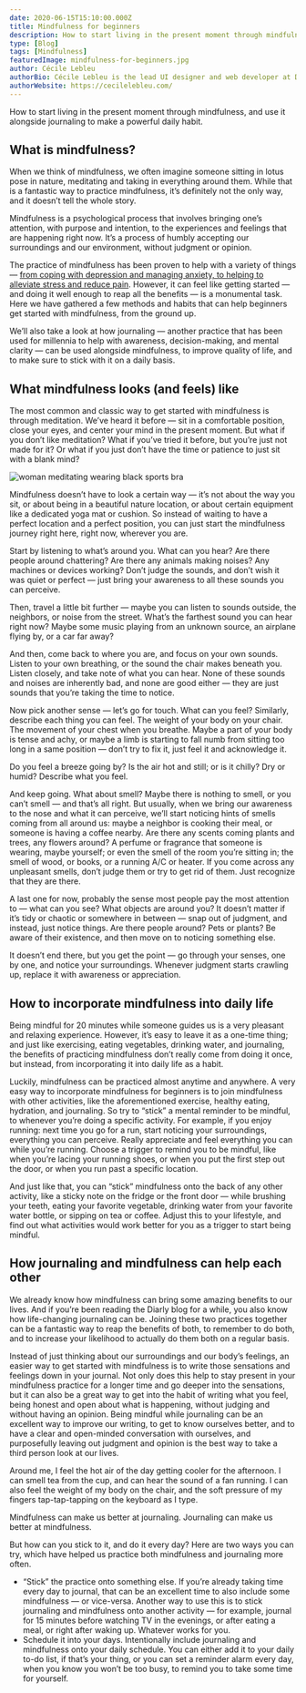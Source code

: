 ```yaml
---
date: 2020-06-15T15:10:00.000Z
title: Mindfulness for beginners
description: How to start living in the present moment through mindfulness, and use it alongside journaling to make a powerful daily habit.
type: [Blog]
tags: [Mindfulness]
featuredImage: mindfulness-for-beginners.jpg
author: Cécile Lebleu
authorBio: Cécile Lebleu is the lead UI designer and web developer at Diarly. She likes to build interactive layouts and websites, brand identities, and design systems. She also likes to make great food. When she's not busy building something, Cécile likes to read and write about personal improvement.
authorWebsite: https://cecilelebleu.com/
---
```


How to start living in the present moment through mindfulness, and use it alongside journaling to make a powerful daily habit.

## What is mindfulness?

When we think of mindfulness, we often imagine someone sitting in lotus pose in nature, meditating and taking in everything around them. While that is a fantastic way to practice mindfulness, it’s definitely not the only way, and it doesn’t tell the whole story.

Mindfulness is a psychological process that involves bringing one’s attention, with purpose and intention, to the experiences and feelings that are happening right now. It’s a process of humbly accepting our surroundings and our environment, without judgment or opinion.

The practice of mindfulness has been proven to help with a variety of things — [from coping with depression and managing anxiety, to helping to alleviate stress and reduce pain](https://www.google.com/url?q=https://www.psychologytoday.com/us/blog/evidence-based-living/201804/what-do-we-really-know-about-mindfulness&sa=D&ust=1592013349007000&usg=AFQjCNGSWoOXsIPun-nOHcZxYM3vUd3O7w). However, it can feel like getting started — and doing it well enough to reap all the benefits — is a monumental task. Here we have gathered a few methods and habits that can help beginners get started with mindfulness, from the ground up.

We’ll also take a look at how journaling — another practice that has been used for millennia to help with awareness, decision-making, and mental clarity — can be used alongside mindfulness, to improve quality of life, and to make sure to stick with it on a daily basis.

## What mindfulness looks (and feels) like

The most common and classic way to get started with mindfulness is through meditation. We’ve heard it before — sit in a comfortable position, close your eyes, and center your mind in the present moment. But what if you don’t like meditation? What if you’ve tried it before, but you’re just not made for it? Or what if you just don’t have the time or patience to just sit with a blank mind?

![woman meditating wearing black sports bra](https://images.unsplash.com/photo-1554244933-d876deb6b2ff?ixlib=rb-1.2.1&ixid=eyJhcHBfaWQiOjEyMDd9&auto=format&fit=crop&w=1000&q=80)

Mindfulness doesn’t have to look a certain way — it’s not about the way you sit, or about being in a beautiful nature location, or about certain equipment like a dedicated yoga mat or cushion. So instead of waiting to have a perfect location and a perfect position, you can just start the mindfulness journey right here, right now, wherever you are.

Start by listening to what’s around you. What can you hear? Are there people around chattering? Are there any animals making noises? Any machines or devices working? Don’t judge the sounds, and don’t wish it was quiet or perfect — just bring your awareness to all these sounds you can perceive.

Then, travel a little bit further — maybe you can listen to sounds outside, the neighbors, or noise from the street. What’s the farthest sound you can hear right now? Maybe some music playing from an unknown source, an airplane flying by, or a car far away?

And then, come back to where you are, and focus on your own sounds. Listen to your own breathing, or the sound the chair makes beneath you. Listen closely, and take note of what you can hear. None of these sounds and noises are inherently bad, and none are good either — they are just sounds that you’re taking the time to notice.

Now pick another sense — let’s go for touch. What can you feel? Similarly, describe each thing you can feel. The weight of your body on your chair. The movement of your chest when you breathe. Maybe a part of your body is tense and achy, or maybe a limb is starting to fall numb from sitting too long in a same position — don’t try to fix it, just feel it and acknowledge it.

Do you feel a breeze going by? Is the air hot and still; or is it chilly? Dry or humid? Describe what you feel.

And keep going. What about smell? Maybe there is nothing to smell, or you can’t smell — and that’s all right. But usually, when we bring our awareness to the nose and what it can perceive, we’ll start noticing hints of smells coming from all around us: maybe a neighbor is cooking their meal, or someone is having a coffee nearby. Are there any scents coming plants and trees, any flowers around? A perfume or fragrance that someone is wearing, maybe yourself; or even the smell of the room you’re sitting in; the smell of wood, or books, or a running A/C or heater. If you come across any unpleasant smells, don’t judge them or try to get rid of them. Just recognize that they are there.

A last one for now, probably the sense most people pay the most attention to — what can you see? What objects are around you? It doesn’t matter if it’s tidy or chaotic or somewhere in between — snap out of judgment, and instead, just notice things. Are there people around? Pets or plants? Be aware of their existence, and then move on to noticing something else.

It doesn’t end there, but you get the point — go through your senses, one by one, and notice your surroundings. Whenever judgment starts crawling up, replace it with awareness or appreciation.

## How to incorporate mindfulness into daily life

Being mindful for 20 minutes while someone guides us is a very pleasant and relaxing experience. However, it’s easy to leave it as a one-time thing; and just like exercising, eating vegetables, drinking water, and journaling, the benefits of practicing mindfulness don’t really come from doing it once, but instead, from incorporating it into daily life as a habit.

Luckily, mindfulness can be practiced almost anytime and anywhere. A very easy way to incorporate mindfulness for beginners is to join mindfulness with other activities, like the aforementioned exercise, healthy eating, hydration, and journaling. So try to “stick” a mental reminder to be mindful, to whenever you’re doing a specific activity. For example, if you enjoy running: next time you go for a run, start noticing your surroundings, everything you can perceive. Really appreciate and feel everything you can while you’re running. Choose a trigger to remind you to be mindful, like when you’re lacing your running shoes, or when you put the first step out the door, or when you run past a specific location.

And just like that, you can “stick” mindfulness onto the back of any other activity, like a sticky note on the fridge or the front door — while brushing your teeth, eating your favorite vegetable, drinking water from your favorite water bottle, or sipping on tea or coffee. Adjust this to your lifestyle, and find out what activities would work better for you as a trigger to start being mindful.

## How journaling and mindfulness can help each other

We already know how mindfulness can bring some amazing benefits to our lives. And if you’re been reading the Diarly blog for a while, you also know how life-changing journaling can be. Joining these two practices together can be a fantastic way to reap the benefits of both, to remember to do both, and to increase your likelihood to actually do them both on a regular basis.

Instead of just thinking about our surroundings and our body’s feelings, an easier way to get started with mindfulness is to write those sensations and feelings down in your journal. Not only does this help to stay present in your mindfulness practice for a longer time and go deeper into the sensations, but it can also be a great way to get into the habit of writing what you feel, being honest and open about what is happening, without judging and without having an opinion. Being mindful while journaling can be an excellent way to improve our writing, to get to know ourselves better, and to have a clear and open-minded conversation with ourselves, and purposefully leaving out judgment and opinion is the best way to take a third person look at our lives.

<div className="doodleText">
Around me, I feel the hot air of the day getting cooler for the afternoon. I can smell tea from the cup, and can hear the sound of a fan running. I can also feel the weight of my body on the chair, and the soft pressure of my fingers tap-tap-tapping on the keyboard as I type.
</div>

Mindfulness can make us better at journaling. Journaling can make us better at mindfulness.

But how can you stick to it, and do it every day? Here are two ways you can try, which have helped us practice both mindfulness and journaling more often.

- “Stick” the practice onto something else. If you’re already taking time every day to journal, that can be an excellent time to also include some mindfulness — or vice-versa. Another way to use this is to stick journaling and mindfulness onto another activity — for example, journal for 15 minutes before watching TV in the evenings, or after eating a meal, or right after waking up. Whatever works for you.
- Schedule it into your days. Intentionally include journaling and mindfulness onto your daily schedule. You can either add it to your daily to-do list, if that’s your thing, or you can set a reminder alarm every day, when you know you won’t be too busy, to remind you to take some time for yourself.
